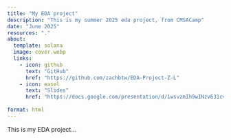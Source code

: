 ```yaml
---
title: "My EDA project"
description: "This is my summer 2025 eda project, from CMSACamp"
date: "June 2025"
resources: "."
about:
  template: solana
  image: cover.webp
  links:
    - icon: github
      text: "GitHub"
      href: "https://github.com/zachbtw/EDA-Project-Z-L"
    - icon: easel
      text: "Slides"
      href: "https://docs.google.com/presentation/d/1wsvzmIh9wINzv631cvDEfHDuV8Q0bW2oGWzq2yQEneU/edit?usp=sharing"
    
format: html
---
```


This is my EDA project...
